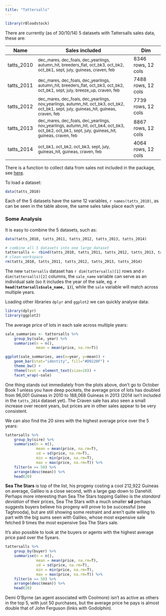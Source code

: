 ```yaml
---
title: "Tattersalls"
---
```


```r
library(rBloodstock)
```
There are currently (as of 30/10/14) 5 datasets with Tattersalls sales data, these are:

Name | Sales included | Dim
-----|----------------|-----
tatts_2010 | <sub>dec_mares, dec_foals, dec_yearlings, autumn_hit, breeders_flat, oct_bk3, oct_bk2, oct_bk1, sept, july, guineas, craven, feb</sub> | 8346 rows, 12 cols
tatts_2011 | <sub>dec_mares, dec_foals, dec_yearlings, autumn_hit, breeders_flat, oct_bk3, oct_bk2, oct_bk1, sept, july, breeze_up, craven, feb</sub> | 7488 rows, 12 cols
tatts_2012 | <sub>dec_mares, dec_foals, dec_yearlings, nov_yearlings, autumn_hit, oct_bk3, oct_bk2, oct_bk1, sept, july, guineas_hit, guineas, craven, feb</sub> | 7739 rows, 12 cols
tatts_2013 | <sub>dec_mares, dec_foals, dec_yearlings, nov_yearlings, autumn_hit, oct_bk4, oct_bk3, oct_bk2, oct_bk1, sept, july, guineas_hit, guineas, craven, feb</sub> | 8867 rows, 12 cols
tatts_2014 | <sub>oct_bk1, oct_bk2, oct_bk3, sept, july, guineas_hit, guineas, craven, feb</sub> | 4064 rows, 12 cols

There is a function to collect data from sales not included in the package, see [here](collect_tatts_sales.html).

To load a dataset:
```r
data(tatts_2010)
```

Each of the 5 datasets have the same 12 variables, ``r names(tatts_2010)``, as can be seen in the table above, the same sales take place each year.  

### Some Analysis

It is easy to combine the 5 datasets, such as:
```r
data(tatts_2010, tatts_2011, tatts_2012, tatts_2013, tatts_2014)

# combine all 5 datasets into one large dataset
tattersalls <- rbind(tatts_2010, tatts_2011, tatts_2012, tatts_2013, tatts_2014)
# clean workspace
rm(tatts_2010, tatts_2011, tatts_2012, tatts_2013, tatts_2014)
```

The new `tattersalls` dataset has `r dim(tattersalls)[1]` rows and `r dim(tattersalls)[2]` columns, the `sale_name` variable can serve as an individual sale (so it includes the year of the sale, eg. **`r head(tattersalls$sale_name, 1)`**), while the `sale` variable will match across multiple years.

Loading other libraries `dplyr` and `ggplot2` we can quickly analyse data:
```r
library(dplyr)
library(ggplot2)
```

The average price of lots in each sale across multiple years:

```r
sale_summaries <- tattersalls %>%
    group_by(sale, year) %>%
    summarise(n = n(),
              mean = mean(price, na.rm=T))

ggplot(sale_summaries, aes(x=year, y=mean)) +
    geom_bar(stat="identity", fill="#D9220F") +
    theme_bw() +
    theme(text = element_text(size=10)) +
    facet_wrap(~sale)
```

One thing stands out immediately from the plots above, don't go to October Book 1 unless you have deep pockets, the average price of lots has doubled from 96,001 Guineas in 2010 to 188,068 Guineas in 2013 (2014 isn't included in the `tatts_2014` dataset yet).  The Craven sale has also seen a small increase over recent years, but prices are in other sales appear to be very consistent.

We can also find the 20 sires with the highest average price over the 5 years:

```r
tattersalls %>%
    group_by(sire) %>%
    summarise(n = n(),
              mean = mean(price, na.rm=T),
              sd = sd(price, na.rm=T),
              min = min(price, na.rm=T),
              max = max(price, na.rm=T)) %>%
    filter(n >= 50) %>%
    arrange(desc(mean)) %>%
    head(20)
```

**Sea The Stars** is top of the list, his progeny costing a cool 212,922 Guineas on average, Galileo is a close second, with a large gap down to Danehill.  Perhaps more interesting than Sea The Stars topping Galileo is the *standard deviation* of their prices, Sea The Stars with a much smaller **sd** perhaps suggests buyers believe his progeny will prove to be successful (see Taghrooda), but are still showing some restraint and aren't quite willing to part with the big sums seen with Galileo, whose most expensive sale fetched 9 times the most expensive Sea The Stars sale.

It's also possible to look at the buyers or agents with the highest average price paid over the 5years.
```r
tattersalls %>%
    group_by(buyer) %>%
    summarise(n = n(),
              mean = mean(price, na.rm=T),
              sd = sd(price, na.rm=T),
              min = min(price, na.rm=T),
              max = max(price, na.rm=T)) %>%
    filter(n >= 50) %>%
    arrange(desc(mean)) %>%
    head(20)
```

Demi O'Byrne (an agent associated with Coolmore) isn't as active as others in the top 5, with just 50 purchases, but the average price he pays is almost double that of John Ferguson (links with Godolphin).